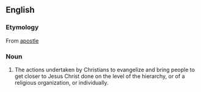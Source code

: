 ==English==
===Etymology===
From [[apostle]]
===Noun===
# The actions undertaken by Christians to evangelize and bring people to get closer to Jesus Christ done on the level of the hierarchy, or of a religious organization, or individually.